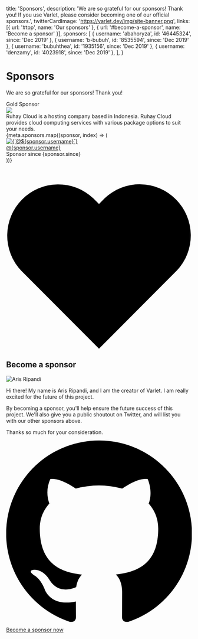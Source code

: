 
  title: 'Sponsors',
  description: 'We are so grateful for our sponsors! Thank you! If you use Varlet, please consider becoming one of our official sponsors.',
  twitterCardImage: 'https://varlet.dev/img/site-banner.png',
  links: [{ url: '#top', name: 'Our sponsors' }, { url: '#become-a-sponsor', name: 'Become a sponsor' }],
  sponsors: [
    { username: 'abahoryza', id: '46445324', since: 'Dec 2019' },
    { username: 'b-bubuh', id: '8535594', since: 'Dec 2019' },
    { username: 'bubuhthea', id: '1935156', since: 'Dec 2019' },
    { username: 'denzamy', id: '4023918', since: 'Dec 2019' },
  ],
}

# Sponsors

We are so grateful for our sponsors! Thank you!

<div className="my-8 p-8 shadow rounded relative overflow-hidden leading-none w-full">
  <div className="absolute top-0 right-0 px-4 py-2 bg-yellow-600 text-sm font-bold text-white rounded-bl">
    Gold Sponsor
  </div>
  <a className="inline-flex" href="//ruhaycloud.com" title="Ruhay Cloud - Affordable Cloud Services">
    <img src="https://portal.ruhaycloud.com/assets/img/logo.png" className="w-auto h-12" />
  </a>
  <div className="mt-4 text-sm leading-normal">
    Ruhay Cloud is a hosting company based in Indonesia. Ruhay Cloud provides cloud computing services with various package options to suit your needs.
  </div>
</div>

<div className="mt-12 flex flex-wrap -ml-4">
  {meta.sponsors.map((sponsor, index) => (
    <div className="w-full md:w-1/2 pl-4 pb-4">
      <div className="rounded flex items-center">
        <a href={`https://github.com/${sponsor.username}`}>
          <img
            className="w-16 h-16 rounded shadow"
            alt={`@${sponsor.username}`}
            src={`https://avatars.githubusercontent.com/u/${sponsor.id}?s=150`}
          />
        </a>
        <div className="pl-4 leading-none">
          <a href={`https://github.com/${sponsor.username}`} className="text-base font-bold text-gray-700">
            @{sponsor.username}
          </a>
          <div className="mt-2 text-sm text-gray-600">Sponsor since {sponsor.since}</div>
        </div>
      </div>
    </div>
  ))}
</div>

<h2 id="become-a-sponsor" className="mt-16 mb-4 text-2xl font-bold text-gray-700 leading-none flex items-center">
  <svg
    className="mr-2 w-5 h-5 fill-current text-red-500 flex-shrink-0"
    xmlns="http://www.w3.org/2000/svg"
    viewBox="0 0 20 20"
  >
    <path d="M10 3.22l-.61-.6a5.5 5.5 0 0 0-7.78 7.77L10 18.78l8.39-8.4a5.5 5.5 0 0 0-7.78-7.77l-.61.61z" />
  </svg>
  Become a sponsor
</h2>

<div className="mt-6 text-justify">
  <img className="w-32 h-32 ml-4 mb-4 rounded float-right rounded-full" src="//avatars3.githubusercontent.com/u/921834?s=256&v=4" alt="Aris Ripandi" />
  <p className="pt-0">
    Hi there! My name is Aris Ripandi, and I am the creator of Varlet. I am really excited for the future of this
    project.
  </p>
  <p>
    By becoming a sponsor, you'll help ensure the future success of this project. We'll also give you a public shoutout
    on Twitter, and will list you with our other sponsors above.
  </p>
  <p>Thanks so much for your consideration.</p>
  <a
    className="mt-2 px-8 py-3 bg-red-500 hover:bg-red-600 rounded-full text-sm font-medium text-white inline-flex items-center"
    href="//github.com/sponsors/varletdev"
  >
    <svg className="fill-current w-5 h-5 mr-2" viewBox="0 0 20 20">
      <title>GitHub</title>
      <path d="M10 0a10 10 0 0 0-3.16 19.49c.5.1.68-.22.68-.48l-.01-1.7c-2.78.6-3.37-1.34-3.37-1.34-.46-1.16-1.11-1.47-1.11-1.47-.9-.62.07-.6.07-.6 1 .07 1.53 1.03 1.53 1.03.9 1.52 2.34 1.08 2.91.83.1-.65.35-1.09.63-1.34-2.22-.25-4.55-1.11-4.55-4.94 0-1.1.39-1.99 1.03-2.69a3.6 3.6 0 0 1 .1-2.64s.84-.27 2.75 1.02a9.58 9.58 0 0 1 5 0c1.91-1.3 2.75-1.02 2.75-1.02.55 1.37.2 2.4.1 2.64.64.7 1.03 1.6 1.03 2.69 0 3.84-2.34 4.68-4.57 4.93.36.31.68.92.68 1.85l-.01 2.75c0 .26.18.58.69.48A10 10 0 0 0 10 0" />
    </svg>
    Become a sponsor now
  </a>
</div>
